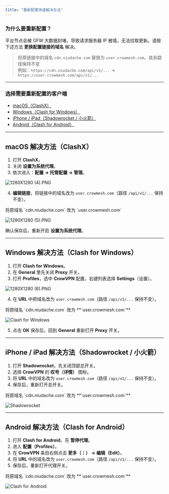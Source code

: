 ```yaml
---
title: "重新配置快速解决办法"
---
```


### 为什么要重新配置？

平台节点会被 GFW 大数据封堵，导致请求服务器 IP 被墙，无法拉取更新。请按下述方法 **更换配置链接的域名** 解决。

> 将原链接中的域名 `cdn.niudache.com` 替换为 `user.crowmesh.com`，其余路径保持不变\
> 例如：`https://cdn.niudache.com/api/v1/...` → `https://user.crowmesh.com/api/v1/...`

---

### 选择需要重新配置的客户端

- [macOS（ClashX）](macos)
- [Windows（Clash for Windows）](windows)
- [iPhone / iPad（Shadowrocket / 小火箭）](ios)
- [Android（Clash for Android）](android)

---

## <Tooltip tip="macos">macOS 解决方法（ClashX）</Tooltip>

1. 打开 **ClashX**。
2. 关闭 **设置为系统代理**。
3. 依次进入：**配置 → 托管配置 → 管理**。

![1280X1280 (4).PNG](/images/1280X1280\(4\).PNG)

4. **编辑链接**，将链接中的域名改为 `user.crowmesh.com`（路径 `/api/v1/...` 保持不变）。

<Warning>
  将原域名 `cdn.niudache.com` 改为 `user.crowmesh.com`
</Warning>

![1280X1280 (5).PNG](/images/1280X1280\(5\).PNG)

确认保存后，重新开启 **设置为系统代理**。

---

## <Tooltip tip="windows">Windows 解决方法（Clash for Windows）</Tooltip>

1. 打开 **Clash for Windows**。
2. 在 **General** 里先关闭 **Proxy** 开关。
3. 打开 **Profiles**，选中 **CrowVPN** 配置，右键列表选择 **Settings**（设置）。

![1280X1280 (6).PNG](/images/1280X1280\(6\).PNG)

4. 在 **URL** 中把域名改为 `user.crowmesh.com`（路径 `/api/v1/...` 保持不变）。

<Warning>
  将原域名 `cdn.niudache.com` 改为 **`user.crowmesh.com`**
</Warning>

![Clash for Windows](/images/07a9d475-31f5-41ba-b0bd-3082f28090ad.png)

5. 点击 **OK** 保存后，回到 **General** 重新打开 **Proxy** 开关。

---

## <Tooltip tip="ios">iPhone / iPad 解决方法（Shadowrocket / 小火箭）</Tooltip>

1. 打开 **Shadowrocket**，先关闭顶部总开关。
2. 选择 **CrowVPN** 的 **叹号（详情）** 图标。
3. 将 **URL** 中的域名改为 `user.crowmesh.com`（路径 `/api/v1/...` 保持不变）。
4. 保存后，重新打开总开关。

<Warning>
  将原域名 `cdn.niudache.com` 改为 **`user.crowmesh.com`**
</Warning>

![Shadowrocket](/images/227f243c-2b71-4fc6-b1f3-ddf0a4b604ca.png)

---

## <Tooltip tip="android">Android 解决方法（Clash for Android）</Tooltip>

1. 打开 **Clash for Android**，先 **暂停代理**。
2. 进入 **配置（Profiles）**。
3. 在 **CrowVPN** 条目右侧点击 **更多（⋮） → 编辑（Edit）**。
4. 将 **URL** 中的域名改为 `user.crowmesh.com`（路径 `/api/v1/...` 保持不变）。
5. 保存后，重新打开代理开关。

<Warning>
  将原域名 `cdn.niudache.com` 改为 **`user.crowmesh.com`**
</Warning>

![Clash for Android](/images/9f0c7839-d16b-4e19-b0d9-17251d584c80.png)